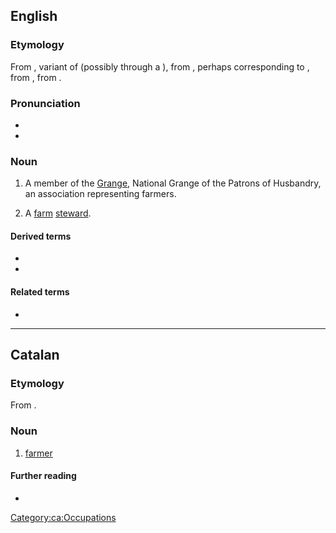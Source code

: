 {{also|Granger}}
==English==

===Etymology===
From {{der|en|xno|granger}}, variant of {{der|en|fro|grangier}} (possibly through a {{inh|en|enm|*graunger}}), from {{m|fro|grange}}, perhaps corresponding to {{der|en|ML.|granicārium}}, from {{der|en|VL.|*granica}}, from {{der|en|la|granum}}.

===Pronunciation===
* {{IPA|en|/ˈɡɹeɪndʒə(ɹ)/}}
* {{rhymes|en|eɪndʒə(ɹ)}}

===Noun===
{{en-noun}}

# {{lb|en|US}} A member of the [[Grange]], National Grange of the Patrons of Husbandry, an association representing farmers.
# {{lb|en|obsolete}} A [[farm]] [[steward]].

====Derived terms====
* {{l|en|granger railroad}}
* {{l|en|granger road}}

====Related terms====
* {{l|en|grange}}

----

==Catalan==

===Etymology===
From {{suffix|ca|granja|er}}.

===Noun===
{{ca-noun|m|f=grangera}}

# [[farmer]]

====Further reading====
* {{R:IEC2}}

[[Category:ca:Occupations]]